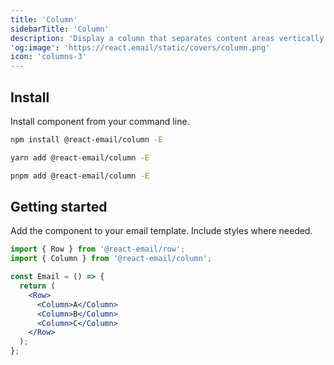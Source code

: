 ```yaml
---
title: 'Column'
sidebarTitle: 'Column'
description: 'Display a column that separates content areas vertically in your email. A column needs to be used in combination with a Row component.'
'og:image': 'https://react.email/static/covers/column.png'
icon: 'columns-3'
---
```


## Install

Install component from your command line.

<CodeGroup>

```sh npm
npm install @react-email/column -E
```

```sh yarn
yarn add @react-email/column -E
```

```sh pnpm
pnpm add @react-email/column -E
```

</CodeGroup>

## Getting started

Add the component to your email template. Include styles where needed.

```jsx
import { Row } from '@react-email/row';
import { Column } from '@react-email/column';

const Email = () => {
  return (
    <Row>
      <Column>A</Column>
      <Column>B</Column>
      <Column>C</Column>
    </Row>
  );
};
```

<Snippet file="support.mdx" />
